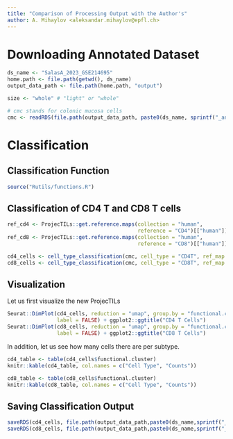 ```yaml
---
title: "Comparison of Processing Output with the Author's"
author: A. Mihaylov <aleksandar.mihaylov@epfl.ch>
---
```


# Downloading Annotated Dataset

```r
ds_name <- "SalasA_2023_GSE214695"
home.path <- file.path(getwd(), ds_name)
output_data_path <- file.path(home.path, "output")

size <- "whole" # "light" or "whole"

# cmc stands for colonic mucosa cells
cmc <- readRDS(file.path(output_data_path, paste0(ds_name, sprintf("_annotated_%s.rds", size))))
```

# Classification

## Classification Function

```r
source("Rutils/functions.R")
```

## Classification of CD4 T and CD8 T cells

```r
ref_cd4 <- ProjecTILs::get.reference.maps(collection = "human", 
                                          reference = "CD4")[["human"]][["CD4"]]
ref_cd8 <- ProjecTILs::get.reference.maps(collection = "human", 
                                          reference = "CD8")[["human"]][["CD8"]]

cd4_cells <- cell_type_classification(cmc, cell_type = "CD4T", ref_map = ref_cd4)
cd8_cells <- cell_type_classification(cmc, cell_type = "CD8T", ref_map = ref_cd8)
```

## Visualization 

Let us first visualize the new ProjecTILs 

```r
Seurat::DimPlot(cd4_cells, reduction = "umap", group.by = "functional.cluster", 
                label = FALSE) + ggplot2::ggtitle("CD4 T Cells")
Seurat::DimPlot(cd8_cells, reduction = "umap", group.by = "functional.cluster", 
                label = FALSE) + ggplot2::ggtitle("CD8 T Cells")
```

In addition, let us see how many cells there are per subtype.

```r
cd4_table <- table(cd4_cells$functional.cluster)
knitr::kable(cd4_table, col.names = c("Cell Type", "Counts"))

cd8_table <- table(cd8_cells$functional.cluster)
knitr::kable(cd8_table, col.names = c("Cell Type", "Counts"))
```

## Saving Classification Output

```r
saveRDS(cd4_cells, file.path(output_data_path,paste0(ds_name,sprintf("_cd4_cells_%s.rds", size))))
saveRDS(cd8_cells, file.path(output_data_path,paste0(ds_name,sprintf("_cd8_cells_%s.rds", size))))
```





